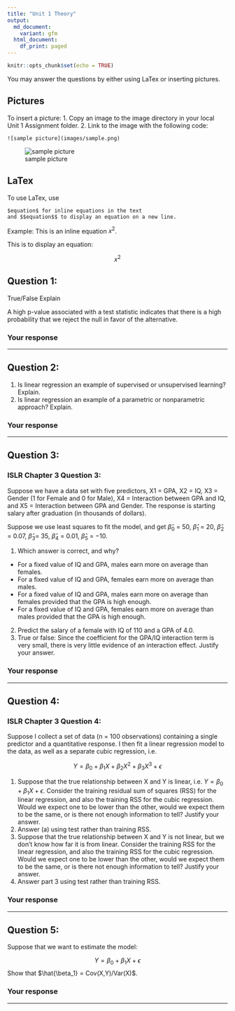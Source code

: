 ```yaml
---
title: "Unit 1 Theory"
output:
  md_document:
    variant: gfm
  html_document:
    df_print: paged
---
```


```r
knitr::opts_chunk$set(echo = TRUE)
```


You may answer the questions by either using LaTex or inserting pictures. 

## Pictures 

To insert a picture:
1. Copy an image to the image directory in your local Unit 1 Assignment folder.
2. Link to the image with the following code:

```
![sample picture](images/sample.png)

```

![sample picture](images/sample.png)

## LaTex

To use LaTex, use

```
$equation$ for inline equations in the text
and $$equation$$ to display an equation on a new line.
```

Example: This is an inline equation $x^2$.

This is to display an equation: 

$$x^2$$

## Question 1: 

True/False Explain

A high p-value associated with a test statistic indicates that there is a high probability that we reject the null in favor of the alternative.

### Your response





**************************



## Question 2:

1. Is linear regression an example of supervised or unsupervised learning? Explain.
2. Is linear regression an example of a parametric or nonparametric approach? Explain.


### Your response





**************************

## Question 3:

### ISLR Chapter 3 Question 3:

Suppose we have a data set with five predictors, X1 = GPA, X2 = IQ, X3 = Gender (1 for Female and 0 for Male), X4 = Interaction between GPA and IQ, and X5 = Interaction between GPA and Gender. The response is starting salary after graduation (in thousands of dollars).

Suppose we use least squares to fit the model, and get $\hat{\beta}_0$ = 50, $\hat{\beta}_1$ =
20, $\hat{\beta}_2$ = 0.07, $\hat{\beta}_3$= 35, $\hat{\beta}_4$ = 0.01, $\hat{\beta}_5$ = −10.


 1. Which answer is correct, and why?
   + For a fixed value of IQ and GPA, males earn more on average than females.
   + For a fixed value of IQ and GPA, females earn more on average than males.
   + For a fixed value of IQ and GPA, males earn more on average than females provided that the GPA is high enough.
   + For a fixed value of IQ and GPA, females earn more on average than males provided that the GPA is high enough.
 2.  Predict the salary of a female with IQ of 110 and a GPA of 4.0.
 3. True or false: Since the coefficient for the GPA/IQ interaction term is very small, there is very little evidence of an interaction effect. Justify your answer.


### Your response





**************************

## Question 4:

### ISLR Chapter 3 Question 4:

Suppose I collect a set of data (n = 100 observations) containing a single
predictor and a quantitative response. I then fit a linear regression
model to the data, as well as a separate cubic regression, i.e.

$$Y = \beta_0 + \beta_1 X + \beta_2 X^2 + \beta_3 X^3 + \epsilon$$

1. Suppose that the true relationship between X and Y is linear, i.e. $Y = \beta_0 + \beta_1 X + \epsilon$. Consider the training residual sum of squares (RSS) for the linear regression, and also the training RSS for the cubic regression. Would we expect one to be lower than the other, would we expect them to be the same, or is there not enough information to tell? Justify your answer.
2. Answer (a) using test rather than training RSS.
3. Suppose that the true relationship between X and Y is not linear, but we don’t know how far it is from linear. Consider the training RSS for the linear regression, and also the training RSS for the cubic regression. Would we expect one to be lower than the other, would we expect them to be the same, or is there not enough information to tell? Justify your answer.
4. Answer part 3 using test rather than training RSS.


### Your response





**************************


## Question 5:

Suppose that we want to estimate the model:

$$Y = \beta_0 + \beta_1 X + \epsilon$$
Show that $\hat{\beta_1} = Cov(X,Y)/Var(X)$.

### Your response





**************************



